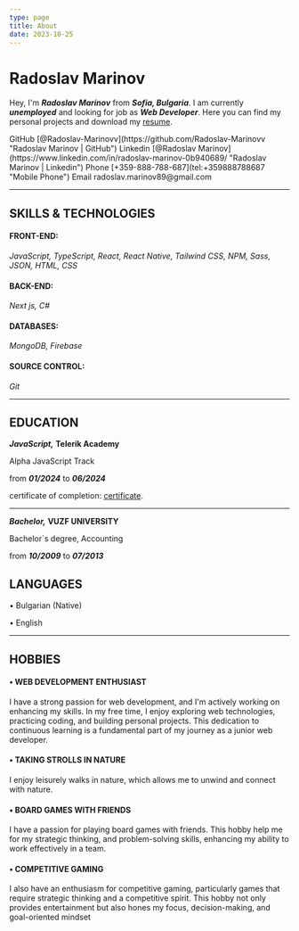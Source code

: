 ```yaml
---
type: page
title: About
date: 2023-10-25
---
```


# Radoslav Marinov

Hey, I'm **_Radoslav Marinov_** from **_Sofia, Bulgaria_**. I am currently **_unemployed_** and looking for job as **_Web Developer_**. Here you can find my personal projects and download my [resume](/files/Radoslav-Marinov-Resume.pdf 'Radoslav
    Marinov | Resume').

<div>
  <span>
    GitHub [@Radoslav-Marinovv](https://github.com/Radoslav-Marinovv "Radoslav
    Marinov | GitHub")
    Linkedin [@Radoslav
    Marinov](https://www.linkedin.com/in/radoslav-marinov-0b940689/ "Radoslav
    Marinov | Linkedin")
  </span>

<span> 
Phone [+359-888-788-687](tel:+359888788687 "Mobile Phone")
Email radoslav.marinov89@gmail.com 
</span>
</div>

---

## SKILLS & TECHNOLOGIES

#### FRONT-END:

_JavaScript, TypeScript, React, React Native, Tailwind CSS, NPM, Sass, JSON, HTML, CSS_

#### BACK-END:

_Next js, C#_

#### DATABASES:

_MongoDB, Firebase_

#### SOURCE CONTROL:

_Git_

---

## EDUCATION

**_JavaScript,_** **Telerik Academy**

Alpha JavaScript Track

from **_01/2024_** to **_06/2024_**

certificate of completion: [certificate](/files/Certificate.pdf 'Radoslav Marinov | Telerik Academy Certificate').

---

**_Bachelor,_** **VUZF UNIVERSITY**

Bachelor`s degree, Accounting

from **_10/2009_** to **_07/2013_**

## LANGUAGES

• Bulgarian (Native)

• English

---

## HOBBIES

#### • WEB DEVELOPMENT ENTHUSIAST

I have a strong passion for web development, and I'm actively working on enhancing my
skills. In my free time, I enjoy exploring web technologies, practicing coding, and building
personal projects. This dedication to continuous learning is a fundamental part of my
journey as a junior web developer.

#### • TAKING STROLLS IN NATURE

I enjoy leisurely walks in nature, which allows me to unwind and connect with nature.

#### • BOARD GAMES WITH FRIENDS

I have a passion for playing board games with friends. This hobby help me for my strategic
thinking, and problem-solving skills, enhancing my ability to work effectively in a team.

#### • COMPETITIVE GAMING

I also have an enthusiasm for competitive gaming, particularly games that require
strategic thinking and a competitive spirit. This hobby not only provides entertainment
but also hones my focus, decision-making, and goal-oriented mindset
